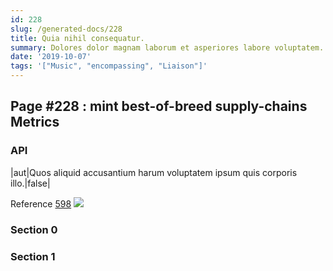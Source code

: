 ```yaml
---
id: 228
slug: /generated-docs/228
title: Quia nihil consequatur.
summary: Dolores dolor magnam laborum et asperiores labore voluptatem.
date: '2019-10-07'
tags: '["Music", "encompassing", "Liaison"]'
---
```

## Page #228 : mint best-of-breed supply-chains Metrics

### API

|aut|Quos aliquid accusantium harum voluptatem ipsum quis corporis illo.|false|

Reference [598](/generated-docs/598)
![](/assets/cats-3.jpg)

### Section 0

### Section 1


